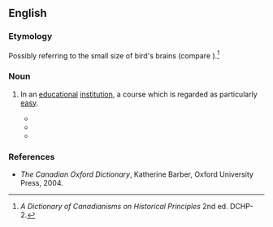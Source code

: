 ==English==

===Etymology===
Possibly referring to the small size of bird's brains (compare {{m|en|birdbrain}}).<ref>''A Dictionary of Canadianisms on Historical Principles'' 2nd ed. DCHP-2.</ref>

===Noun===
{{en-noun}}

# {{lb|en|Canada}} In an [[educational]] [[institution]], a course which is regarded as particularly [[easy]].
#* {{quote-journal|en|date=1975 August 30|author=Elaine Carey|title=Back to school: What's happening in the classes?|journal=Toronto Star|page=A2|text=One of the most popular targets for criticism has been the credit system, Rutledge said, "because the public has the impression that students are just taking a bunch of '''bird courses'''—I wish they'd even tell me what a '''bird course''' is."}}
#* {{quote-journal|en|date=2002 October 26|author=Nathalie Younglai|journal=Guelph Mercury|page=C3|title=Conducting without boundaries|text=Clarke stumbled into music by way of a high school course he took to raise his grades. "Music was a '''bird course'''. I had more interest in math, science, and women", he divulged.}}
#* {{quote-journal|en|date=2006 March 13|author=Gordon Pitts|title=Forward-looking CEOs are looking to the past|journal=Globe and Mail|page=B12|text=Forty-five years ago, a McGill University commerce student named Seymour Schulich was looking for a '''bird course''' to bolster his grades and came upon a prime candidate — business history.}}

===References===
<references/>
* ''The Canadian Oxford Dictionary'', Katherine Barber, Oxford University Press, 2004.